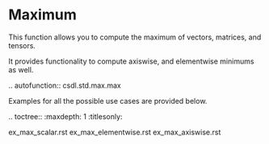 Maximum
========
This function allows you to compute the maximum of vectors, matrices, and tensors.

It provides functionality to compute axiswise, and elementwise minimums as well.

.. autofunction:: csdl.std.max.max

Examples for all the possible use cases are provided below.

.. toctree::
   :maxdepth: 1
   :titlesonly:

   ex_max_scalar.rst
   ex_max_elementwise.rst
   ex_max_axiswise.rst
